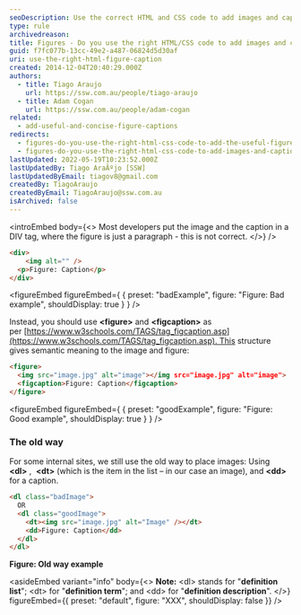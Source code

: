 ```yaml
---
seoDescription: Use the correct HTML and CSS code to add images and captions with semantic meaning, featuring figure tags and figcaptions.
type: rule
archivedreason:
title: Figures - Do you use the right HTML/CSS code to add images and captions?
guid: f7fc077b-13cc-49e2-a487-06824d5d30af
uri: use-the-right-html-figure-caption
created: 2014-12-04T20:40:29.000Z
authors:
  - title: Tiago Araujo
    url: https://ssw.com.au/people/tiago-araujo
  - title: Adam Cogan
    url: https://ssw.com.au/people/adam-cogan
related:
  - add-useful-and-concise-figure-captions
redirects:
  - figures-do-you-use-the-right-html-css-code-to-add-the-useful-figure-caption
  - figures-do-you-use-the-right-html-css-code-to-add-images-and-captions
lastUpdated: 2022-05-19T10:23:52.000Z
lastUpdatedBy: Tiago AraÃºjo [SSW]
lastUpdatedByEmail: tiagov8@gmail.com
createdBy: TiagoAraujo
createdByEmail: TiagoAraujo@ssw.com.au
isArchived: false
---
```


<introEmbed
  body={<>
Most developers put the image and the caption in a DIV tag, where the figure is just a paragraph - this is not correct.
  </>}
/>
```html
<div>
    <img alt="" />
  <p>Figure: Caption</p>
</div>
```

<figureEmbed figureEmbed={ {
  preset: "badExample",
  figure: "Figure: Bad example",
  shouldDisplay: true
} } />


Instead, you should use **&lt;figure&gt;** and **&lt;figcaption&gt;** as per [https://www.w3schools.com/TAGS/tag_figcaption.asp](https://www.w3schools.com/TAGS/tag_figcaption.asp). This structure gives semantic meaning to the image and figure:

```html
<figure>
  <img src="image.jpg" alt="image"></img src="image.jpg" alt="image">
  <figcaption>Figure: Caption</figcaption>
</figure>
```

<figureEmbed figureEmbed={ {
  preset: "goodExample",
  figure: "Figure: Good example",
  shouldDisplay: true
} } />


### The old way

For some internal sites, we still use the old way to place images: Using  **&lt;dl&gt;** ,  **&lt;dt&gt;** (which is the item in the list – in our case an image), and **&lt;dd&gt;** for a caption.

```html
<dl class="badImage">
  OR
  <dl class="goodImage">
    <dt><img src="image.jpg" alt="Image" /></dt>
    <dd>Figure: Caption</dd>
  </dl>
</dl>
```

**Figure: Old way example**

<asideEmbed
  variant="info"
  body={<>
    **Note:** &lt;dl&gt; stands for "**definition list**"; &lt;dt&gt; for "**definition term**"; and &lt;dd&gt; for "**definition description**".
  </>}
  figureEmbed={{
    preset: "default",
    figure: "XXX",
    shouldDisplay: false
  }}
/>
